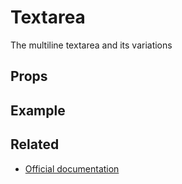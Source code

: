 

<Meta title="Form/Select" />

# Textarea
The multiline textarea and its variations

## Props

<ArgsTable of={Form.Select} />

<CommonProps />

## Example

<Canvas>
  <Story story={stories.SelectExample} name="Select" />
</Canvas>


## Related

- [Official documentation](https://bulma.io/documentation/form/select)